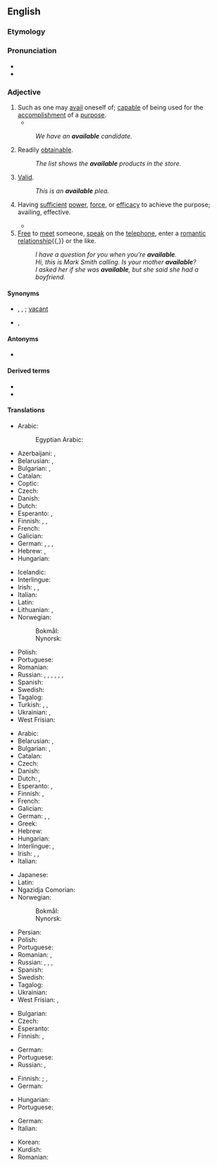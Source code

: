==English==

===Etymology===
{{suffix|en|avail|able}}

===Pronunciation===
* {{IPA|en|/əˈveɪləb(ə)l/}}
* {{audio|en|en-us-available.ogg|Audio (US)}}

===Adjective===
{{en-adj}}

# Such as one may [[avail]] oneself of; [[capable]] of being used for the [[accomplishment]] of a [[purpose]].
#* {{quote-book|en|year=1905|author=[[w:Emma Orczy|Baroness Emmuska Orczy]]
|title=[[w:The Case of Miss Elliott|The Affair at the Novelty Theatre]]
|chapter=2|url=http://openlibrary.org/works/OL8479084W
|passage=For this scene, a large number of supers are engaged, and in order to further swell the crowd, practically all the '''available''' stage hands have to ‘walk on’ dressed in various coloured dominoes, and all wearing masks.}}
#: ''We have an '''available''' candidate.''
# Readily [[obtainable]].
#: ''The list shows the '''available''' products in the store.''
# {{lb|en|legal}} [[valid|Valid]].
#: ''This is an '''available''' plea.''
# {{lb|en|archaic}} Having [[sufficient]] [[power]], [[force]], or [[efficacy]] to achieve the purpose; availing, effective.
#* {{quote-book|en|title=Proceedings - Institution of Mechanical Engineers|section=canal Boat Propulsion|author=Henry Banroft|passage=The different navigations she had to pass through for this purpose were such that only an independent method of propulsion would be available.|year=1897}}
# [[free|Free]] to [[meet]] someone, [[speak]] on the [[telephone]], enter a [[romantic]] [[relationship]]{{,}} or the like.
#: ''I have a question for you when you're '''available'''.''
#: ''Hi, this is Mark Smith calling. Is your mother '''available'''?''
#: ''I asked her if she was '''available''', but she said she had a boyfriend.''

====Synonyms====
* {{sense|such as can be availed of}} {{l|en|usable}}, {{l|en|profitable}}, {{l|en|advantageous}}; [[vacant]] {{qualifier|of a location}}
* {{sense|legally valid}} {{l|en|effectual}}, {{l|en|valid}}

====Antonyms====
* {{sense|such as can be availed of}} {{l|en|unavailable}}

====Derived terms====
* {{l|en|availability}}
* {{l|en|unavailable}}

====Translations====
{{trans-top|capable of being used}}
* Arabic: {{t+|ar|مُتَاح}}
*: Egyptian Arabic: {{t|arz|متاح|tr=mutāḥ}}
* Azerbaijani: {{t+|az|uyğun}}, {{t|az|istifadəyə hazır}}
* Belarusian: {{t|be|дасту́пны|sc=Cyrl}}, {{t|be|ная́ўны|sc=Cyrl}}
* Bulgarian: {{t+|bg|годен}}, {{t+|bg|полезен}}
* Catalan: {{t+|ca|disponible}}
* Coptic: {{t|cop|`ⲛϣⲁϣⲛⲓ}}
* Czech: {{t|cs|k dispozici}}
* Danish: {{t+|da|tilgængelig}}
* Dutch: {{t+|nl|beschikbaar}}
* Esperanto: {{t+|eo|preta}}, {{t|eo|uzebla}}
* Finnish: {{t|fi|[[käytettävissä]] [[oleva]]}}, {{t|fi|[[saatavilla]] [[oleva]]}}, {{t|fi|[[käsillä]] [[oleva]]}}
* French: {{t+|fr|disponible}}
* Galician: {{t+|gl|dispoñible}}
* German: {{t+|de|verfügbar}}, {{t+|de|disponibel}}, {{t+|de|abkömmlich}}, {{t+|de|tauglich}}
* Hebrew: {{t|he|זָמִין|tr=zamín}}, {{t|he|פָּנוּי|tr=panúy}}
* Hungarian: {{t|hu|rendelkezésre álló}}
{{trans-mid}}
* Icelandic: {{t+|is|laus}}
* Interlingue: {{t|ie|disponibil}}
* Irish: {{t|ga|ar fáil}}, {{t|ga|infhaighte}}, {{t|ga|le fáil}}
* Italian: {{t+|it|disponibile}}
* Latin: {{t|la|parābilis}}
* Lithuanian: {{t+|lt|pasiekiamas}}, {{t+|lt|prieinamas}}
* Norwegian:
*: Bokmål: {{t+|nb|tilgjengelig}}
*: Nynorsk: {{t|nn|tilgjengeleg}}
* Polish: {{t+|pl|wolny}}
* Portuguese: {{t+|pt|disponível}}
* Romanian: {{t+|ro|disponibil}}
* Russian: {{t+|ru|досту́пный}}, {{t+|ru|нали́чный}}, {{t+|ru|распоряжение|alt=(име́ющийся) в распоряже́нии}}, {{t+|ru|наличие|alt=(име́ющийся) в нали́чии}}, {{t+|ru|подходя́щий}}, {{t+|ru|го́дный}}, {{t+|ru|приго́дный}}
* Spanish: {{t+|es|disponible}}
* Swedish: {{t+|sv|tillgänglig}}
* Tagalog: {{t|tl|lagap}}
* Turkish: {{t+|tr|var}}, {{t+|tr|mevcut}}, {{t|tr|kullanıma hazır}}
* Ukrainian: {{t|uk|досту́пний|sc=Cyrl}}, {{t+|uk|наявний}}
* West Frisian: {{t|fy|beskikber}}
{{trans-bottom}}

{{trans-top|readily obtainable}}
* Arabic: {{t+|ar|مُتَاح}}
* Belarusian: {{t|be|дасту́пны|sc=Cyrl}}, {{t|be|ная́ўны|sc=Cyrl}}
* Bulgarian: {{t+|bg|наличен}}, {{t+|bg|разполагаем}}
* Catalan: {{t+|ca|disponible}}
* Czech: {{t|cs|dostupný}}
* Danish: {{t+|da|tilgængelig}}
* Dutch: {{t+|nl|beschikbaar}}, {{t+|nl|voorhanden}}
* Esperanto: {{t|eo|havebla}}, {{t|eo|akirebla}}
* Finnish: {{t|fi|[[saatavilla]] [[oleva]]}}, {{t|fi|[[saatavissa]] [[oleva]]}}
* French: {{t+|fr|disponible}}
* Galician: {{t+|gl|dispoñible}}
* German: {{t+|de|verfügbar}}, {{t+|de|disponibel}}, {{t+|de|erhältlich}}
* Greek: {{t+|el|διαθέσιμος}}
* Hebrew: {{t|he|זָמִין|tr=zamín}}
* Hungarian: {{t+|hu|kapható}}
* Interlingue: {{t|ie|disponibil}}, {{t|ie|obtenibil}}
* Irish: {{t|ga|infhaighte}}, {{t|ga|ar fáil}}, {{t|ga|le fáil}}
* Italian: {{t+|it|disponibile}}
{{trans-mid}}
* Japanese: {{t|ja|手に入る|tr=te ni hairu}}
* Latin: {{t|la|promptus}}
* Ngazidja Comorian: {{t|zdj|tayari}}
* Norwegian:
*: Bokmål: {{t+|nb|tilgjengelig}}
*: Nynorsk: {{t|nn|tilgjengeleg}}
* Persian: {{t+|fa|در دسترس|tr=dar dastres|sc=fa-Arab}}
* Polish: {{t+|pl|dostępny}}
* Portuguese: {{t+|pt|disponível}}
* Romanian: {{t+|ro|disponibil}}, {{t|ro|procurabil}}
* Russian: {{t+|ru|досту́пный}}, {{t+|ru|нали́чный}}, {{t+|ru|распоряжение|alt=(име́ющийся) в распоряже́нии}}, {{t+|ru|наличие|alt=(име́ющийся) в нали́чии}}
* Spanish: {{t+|es|disponible}}
* Swedish: {{t+|sv|tillgänglig}}
* Tagalog: {{t|tl|lagap}}
* Ukrainian: {{t|uk|досту́пний|sc=Cyrl}}
* West Frisian: {{t|fy|beskikber}}, {{t|fy|foarhannen}}
{{trans-bottom}}

{{trans-top|law: valid}}
* Bulgarian: {{t+|bg|валиден}}
* Czech: {{t+|cs|platný}}
* Esperanto: {{t|eo|valida}}
* Finnish: {{t+|fi|lainvoimainen}}, {{t+|fi|validi}}
{{trans-mid}}
* German: {{t+|de|gültig}}
* Portuguese: {{t+|pt|válido}}
* Russian: {{t+|ru|действи́тельный}}, {{t+|ru|правомо́чный}}
{{trans-bottom}}

{{trans-top|having sufficient power or efficacy}}
* Finnish: {{t+|fi|kelvollinen}}; {{q|to be valid}} {{t|fi|tulla kysymykseen}}, {{t+|fi|kelvata}}
* German: {{t|de|auskömmlich}}
{{trans-mid}}
* Hungarian: {{t+|hu|érvényes}}
* Portuguese: {{t+|pt|válido}}
{{trans-bottom}}

{{checktrans-top}}
* German: {{t+check|de|gültig}}
* Italian: {{t+check|it|valido}}
{{trans-mid}}
* Korean: {{t-check|ko|유효한|sc=Kore}}
* Kurdish: {{t+check|ku|berdest}}
* Romanian: {{t+check|ro|valid}}
{{trans-bottom}}
